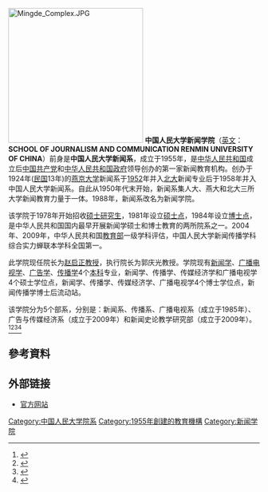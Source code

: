 [[File:Mingde_Complex.JPG|270px]]
'''中国人民大学新闻学院'''（[[英文|英文]]：'''SCHOOL OF JOURNALISM AND COMMUNICATION RENMIN UNIVERSITY OF CHINA'''）前身是'''中国人民大学新闻系'''，成立于1955年，是[[中华人民共和国|中华人民共和国]]成立后[[中国共产党|中国共产党]]和[[中华人民共和国政府|中华人民共和国政府]]领导创办的第一家新闻教育机构。创办于1924年([[中華民國|民国]]13年)的[[燕京大学|燕京大学]]新闻系于[[1952|1952]]年并入[[北京大學|北大]]新闻专业后于1958年并入中国人民大学新闻系。自此从1950年代末开始，新闻系集人大、燕大和北大三所大学新闻教育力量于一体。1988年，新闻系改名为新闻学院。

该学院于1978年开始招收[[硕士研究生|硕士研究生]]，1981年设立[[硕士点|硕士点]]，1984年设立[[博士点|博士点]]，是中华人民共和国国内最早开展新闻学硕士和博士教育的两所院系之一。2004年、2009年，中华人民共和国[[中华人民共和国教育部|教育部]]一级学科评估，中国人民大学新闻传播学科综合实力蝉联本学科全国第一。

此学院现任院长为[[赵启正|赵启正]][[教授|教授]]，执行院长为郭庆光教授。学院现有[[新闻学|新闻学]]、[[广播电视学|广播电视学]]、[[广告学|广告学]]、[[传播学|传播学]]4个[[本科|本科]]专业，新闻学、传播学、传媒经济学和广播电视学4个硕士学位点，新闻学、传播学、传媒经济学、广播电视学4个博士学位点，新闻传播学博士后流动站。

该学院分为5个部系，分别是：新闻系、传播系、广播电视系（成立于1985年）、广告与传媒经济系（成立于2009年）和新闻史论教学研究部（成立于2009年）。<ref>{{Cite web |url = http://jcr.ruc.edu.cn/ |title = 学院概况 |author =  |date =  |publisher =  |language = zh-hans |accessdate = 2015-01-03 |quote =  |archive-url = https://web.archive.org/web/20130123053320/http://jcr.ruc.edu.cn/ |archive-date = 2013-01-23 |dead-url = yes }}</ref><ref>{{Cite web |url = http://jcr.ruc.edu.cn/ |title = 院系介绍 |author =  |date =  |publisher =  |language = zh-hans |accessdate = 2015-01-03 |quote =  |archive-url = https://web.archive.org/web/20130123053320/http://jcr.ruc.edu.cn/ |archive-date = 2013-01-23 |dead-url = yes }}</ref><ref>{{Cite web |url = http://jcr.ruc.edu.cn/ |title = 现任领导 |author =  |date =  |publisher =  |language = zh-hans |accessdate = 2015-01-03 |quote =  |archive-url = https://web.archive.org/web/20130123053320/http://jcr.ruc.edu.cn/ |archive-date = 2013-01-23 |dead-url = yes }}</ref><ref>{{Cite web |url = http://jcr.ruc.edu.cn/ |title = 历史年表 |author =  |date =  |publisher =  |language = zh-hans |accessdate = 2015-01-03 |quote =  |archive-url = https://web.archive.org/web/20130123053320/http://jcr.ruc.edu.cn/ |archive-date = 2013-01-23 |dead-url = yes }}</ref>

== 參考資料 ==
{{reflist}}

== 外部链接 ==
*[http://jcr.ruc.edu.cn/index.html 官方网站]{{Wayback|url=http://jcr.ruc.edu.cn/index.html |date=20200624032136 }}

{{中国人民大学}}

[[Category:中国人民大学院系|Category:中国人民大学院系]]
[[Category:1955年創建的教育機構|Category:1955年創建的教育機構]]
[[Category:新闻学院|Category:新闻学院]]